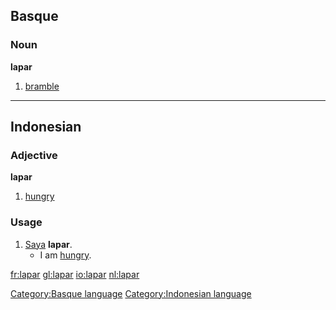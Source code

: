 ==Basque==
===Noun===
'''lapar'''

# [[bramble]]

[[Category:Basque language]]

----

==Indonesian==
===Adjective===
'''lapar'''

# [[hungry]]

=== Usage ===
# [[saya|Saya]] '''lapar'''.
#* I am [[hungry]].

[[Category:Indonesian language]]

[[fr:lapar]]
[[gl:lapar]]
[[io:lapar]]
[[nl:lapar]]